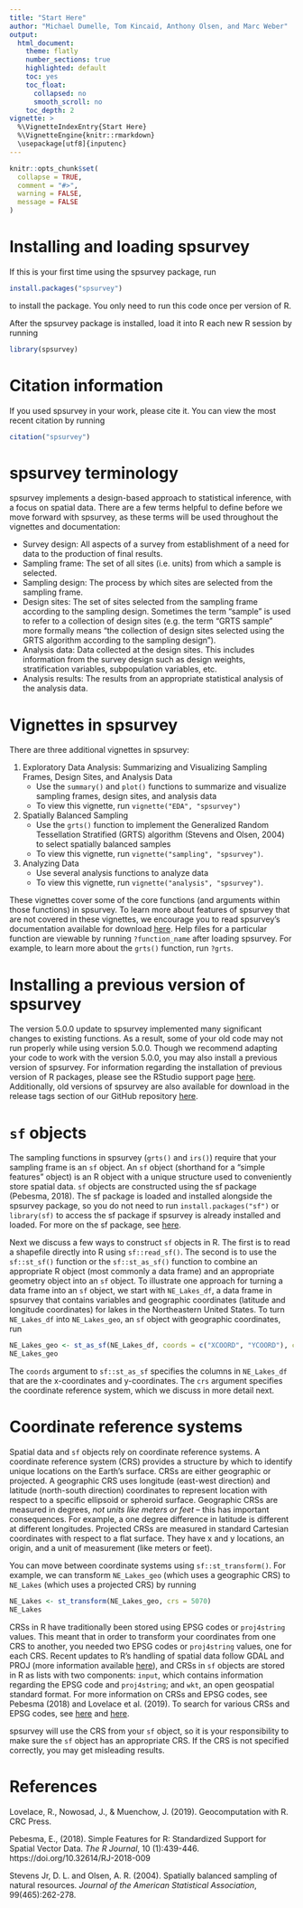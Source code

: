 ```yaml
---
title: "Start Here"
author: "Michael Dumelle, Tom Kincaid, Anthony Olsen, and Marc Weber"
output: 
  html_document:
    theme: flatly
    number_sections: true
    highlighted: default 
    toc: yes
    toc_float:
      collapsed: no
      smooth_scroll: no
    toc_depth: 2
vignette: >
  %\VignetteIndexEntry{Start Here}
  %\VignetteEngine{knitr::rmarkdown}
  \usepackage[utf8]{inputenc}
---
```


```r
knitr::opts_chunk$set(
  collapse = TRUE,
  comment = "#>", 
  warning = FALSE, 
  message = FALSE
)
```

# Installing and loading spsurvey

If this is your first time using the spsurvey package, run
```r
install.packages("spsurvey")
```
to install the package. You only need to run this code once per version of R.

After the spsurvey package is installed, load it into R each new R session by running
```r
library(spsurvey)
```

# Citation information

If you used spsurvey in your work, please cite it. You can view the most recent citation by running
```r
citation("spsurvey")
```

# spsurvey terminology

spsurvey implements a design-based approach to statistical inference, with a focus on spatial data. There are a few terms helpful to define before we move forward with spsurvey, as these terms will be used throughout the vignettes and documentation:

* Survey design: All aspects of a survey from establishment of a need for data to the production of final results.
* Sampling frame: The set of all sites (i.e. units) from which a sample is selected.
* Sampling design: The process by which sites are selected from the sampling frame.
* Design sites: The set of sites selected from the sampling frame according to the sampling design. Sometimes the term "sample" is used to refer to a collection of design sites (e.g. the term "GRTS sample" more formally means "the collection of design sites selected using the GRTS algorithm according to the sampling design").
* Analysis data: Data collected at the design sites. This includes information from the survey design such as design weights, stratification variables, subpopulation variables, etc.
* Analysis results: The results from an appropriate statistical analysis of the analysis data.

# Vignettes in spsurvey

There are three additional vignettes in spsurvey:

1. Exploratory Data Analysis: Summarizing and Visualizing Sampling Frames, Design Sites, and Analysis Data
    * Use the `summary()` and `plot()` functions to summarize and visualize sampling frames, design sites, and analysis data
    * To view this vignette, run `vignette("EDA", "spsurvey")`
2. Spatially Balanced Sampling
    * Use the `grts()` function to implement the Generalized Random Tessellation Stratified (GRTS) algorithm (Stevens and Olsen, 2004) to select spatially balanced samples
    * To view this vignette, run `vignette("sampling", "spsurvey")`.
3. Analyzing Data
    * Use several analysis functions to analyze data
    * To view this vignette, run `vignette("analysis", "spsurvey")`.

These vignettes cover some of the core functions (and arguments within those functions) in spsurvey. To learn more about features of spsurvey that are not covered in these vignettes, we encourage you to read spsurvey's documentation available for download [here](https://cran.r-project.org/package=spsurvey). Help files for a particular function are viewable by running `?function_name` after loading spsurvey. For example, to learn more about the `grts()` function, run `?grts`.

# Installing a previous version of spsurvey

The version 5.0.0 update to spsurvey implemented many significant changes to existing functions. As a result, some of your old code may not run properly while using version 5.0.0. Though we recommend adapting your code to work with the version 5.0.0, you may also install a previous version of spsurvey. For information regarding the installation of previous version of R packages, please see the RStudio support page [here](https://support.rstudio.com/hc/en-us/articles/219949047-Installing-older-versions-of-packages). Additionally, old versions of spsurvey are also available for download in the release tags section of our GitHub repository [here](https://github.com/USEPA/spsurvey/releases).

# `sf` objects

The sampling functions in spsurvey (`grts()` and `irs()`) require that your sampling frame is an `sf` object. An `sf` object (shorthand for a "simple features" object) is an R object with a unique structure used to conveniently store spatial data. `sf` objects are constructed using the sf package (Pebesma, 2018). The sf package is loaded and installed alongside the spsurvey package, so you do not need to run `install.packages("sf")` or `library(sf)` to access the sf package if spsurvey is already installed and loaded. For more on the sf package, see [here](https://cran.r-project.org/package=sf).

Next we discuss a few ways to construct `sf` objects in R. The first is to read a shapefile directly into R using `sf::read_sf()`. The second is to use the `sf::st_sf()` function or the `sf::st_as_sf()` function to combine an appropriate R object (most commonly a data frame) and an appropriate geometry object into an `sf` object. To illustrate one approach for turning a data frame into an `sf` object, we start with `NE_Lakes_df`, a data frame in spsurvey that contains variables and geographic coordinates (latitude and longitude coordinates) for lakes in the Northeastern United States. To turn `NE_Lakes_df` into `NE_Lakes_geo`, an `sf` object with geographic coordinates, run
```r
NE_Lakes_geo <- st_as_sf(NE_Lakes_df, coords = c("XCOORD", "YCOORD"), crs = 4326)
NE_Lakes_geo
```

The `coords` argument to `sf::st_as_sf` specifies the columns in `NE_Lakes_df` that are the x-coordinates and y-coordinates. The `crs` argument specifies the coordinate reference system, which we discuss in more detail next.


# Coordinate reference systems

Spatial data and `sf` objects rely on coordinate reference systems. A coordinate reference system (CRS) provides a structure by which to identify unique locations on the Earth's surface. CRSs are either geographic or projected. A geographic CRS uses longitude (east-west direction) and latitude (north-south direction) coordinates to represent location with respect to a specific ellipsoid or spheroid surface. Geographic CRSs are measured in degrees, *not units like meters or feet* -- this has important consequences. For example, a one degree difference in latitude is different at different longitudes. Projected CRSs are measured in standard Cartesian coordinates with respect to a flat surface. They have x and y locations, an origin, and a unit of measurement (like meters or feet).

You can move between coordinate systems using `sf::st_transform()`. For example, we can transform `NE_Lakes_geo` (which uses a geographic CRS) to `NE_Lakes` (which uses a projected CRS) by running
```r
NE_Lakes <- st_transform(NE_Lakes_geo, crs = 5070)
NE_Lakes
```

CRSs in R have traditionally been stored using EPSG codes or `proj4string` values. This meant that in order to transform your coordinates from one CRS to another, you needed two EPSG codes or `proj4string` values, one for each CRS. Recent updates to R's handling of spatial data follow GDAL and PROJ (more information available [here](https://r-spatial.org/r/2020/03/17/wkt.html)), and CRSs in `sf` objects are stored in R as lists with two components: `input`, which contains information regarding the EPSG code and `proj4string`; and `wkt`, an open geospatial standard format. For more information on CRSs and EPSG codes, see Pebesma (2018) and Lovelace et al. (2019). To search for various CRSs and EPSG codes, see [here](https://epsg.io/) and [here](https://spatialreference.org).

spsurvey will use the CRS from your `sf` object, so it is your responsibility to make sure the `sf` object has an appropriate CRS. If the CRS is not specified correctly, you may get misleading results.

# References

Lovelace, R., Nowosad, J., & Muenchow, J. (2019). Geocomputation with R. CRC Press.

Pebesma, E., (2018). Simple Features for R: Standardized Support for Spatial Vector Data. *The R Journal*, 10 (1):439-446. https://doi.org/10.32614/RJ-2018-009

Stevens Jr, D. L. and Olsen, A. R. (2004). Spatially balanced sampling of natural resources. *Journal of the American Statistical Association*, 99(465):262-278.
